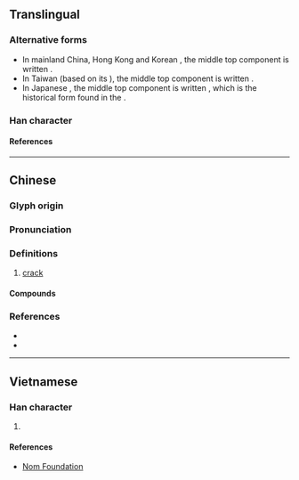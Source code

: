 {{character info}}
==Translingual==

===Alternative forms===
* In mainland China, Hong Kong and Korean {{w|hanja}}, the middle top component is written {{l|mul|同}}.
* In Taiwan (based on its {{w|zh:國字標準字體|standardized form of characters}}), the middle top component is written {{l|mul|⿵[[冂]][[〒]]}}.
* In Japanese {{w|kanji}}, the middle top component is written {{l|mul|⿵[[冂]]⿱[[一]][[コ]]}}, which is the historical form found in the {{w|Kangxi dictionary}}.

===Han character===
{{Han char|rn=96|rad=玉|as=14|asm=15|sn=19|snm=20|four=77103|canj=HBMGI|ids=⿳⿴𦥑同冖玉(GHK),⿳⿴𦥑⿵冂〒冖玉(T),⿳⿴𦥑⿵冂⿱一コ冖玉(J)}}

====References====
{{Han ref|kx=0744.110|dkj=21305|dj=1152.230|hdz=21144.080|uh=74BA}}

----

==Chinese==
{{zh-forms|alt=𤪭}}

===Glyph origin===
{{Han etym}}

===Pronunciation===
{{zh-pron
|m=wèn
|c=man6,man4
|c_note=man6 - colloquial; man4 - variant
|mc=y
|oc=y
|cat=n
}}

===Definitions===
{{zh-hanzi}}

# [[crack]]

====Compounds====
{{zh-der|裂璺|打破沙鍋璺到底}}

===References===
* {{R:twedu|B02680}}
* {{R:yue:Hanzi}}

----

==Vietnamese==

===Han character===
{{vi-hantu|rs=玉14|[[vấn]]}}

# {{rfdef|vi|sort=玉15}}

====References====
* [http://nomfoundation.org/common/nom_details.php?codepoint=74BA Nom Foundation]